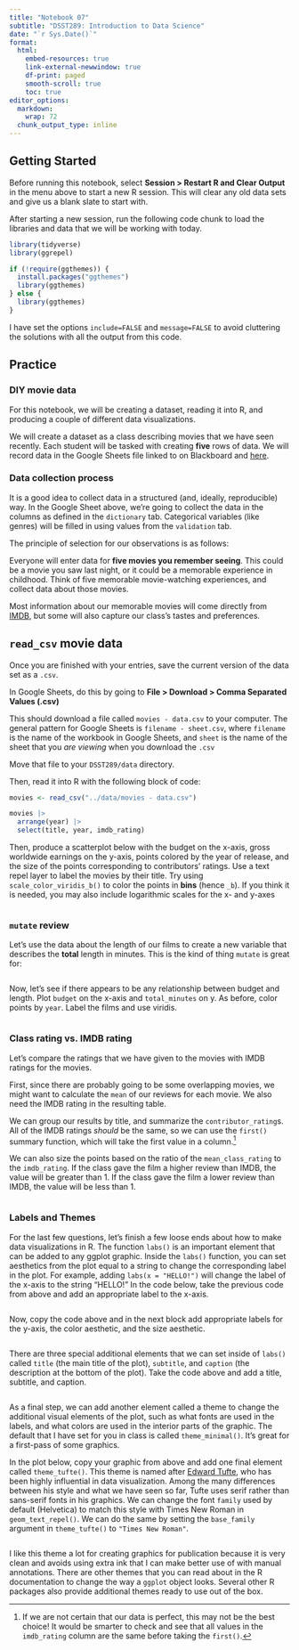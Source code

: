 ```yaml
---
title: "Notebook 07"
subtitle: "DSST289: Introduction to Data Science"
date: "`r Sys.Date()`"
format:
  html:
    embed-resources: true
    link-external-newwindow: true
    df-print: paged
    smooth-scroll: true
    toc: true
editor_options:
  markdown:
    wrap: 72
  chunk_output_type: inline
---
```



## Getting Started

Before running this notebook, select **Session > Restart R and Clear Output** in
the menu above to start a new R session. This will clear any old data sets and
give us a blank slate to start with.

After starting a new session, run the following code chunk to load the
libraries and data that we will be working with today.

```r
library(tidyverse)
library(ggrepel)

if (!require(ggthemes)) {
  install.packages("ggthemes")
  library(ggthemes)
} else {
  library(ggthemes)
}
```

I have set the options `include=FALSE` and `message=FALSE` to avoid cluttering
the solutions with all the output from this code.

## Practice

### DIY movie data

For this notebook, we will be creating a dataset, reading it into R, and
producing a couple of different data visualizations.

We will create a dataset as a class describing movies that we have seen recently.
Each student will be tasked with creating **five** rows of data. We will record data in the Google Sheets file linked to on Blackboard and [here](https://docs.google.com/spreadsheets/d/189QVmv5_2raf_ii-49UKnud4n3ITPmRcKOdHZzNs0G8/edit?usp=sharing).

### Data collection process

It is a good idea to collect data in a structured (and, ideally, reproducible) way.
In the Google Sheet above, we're going to collect the data in the columns
as defined in the `dictionary` tab.
Categorical variables (like genres) will be filled in using 
values from the `validation` tab.

The principle of selection for our observations is as follows:

Everyone will enter data for **five movies you remember seeing**. This could be
a movie you saw last night, or it could be a memorable experience in childhood.
Think of five memorable movie-watching experiences, and collect data about those
movies.

Most information about our memorable movies will come directly from [IMDB](https://www.imdb.com/), but some will also capture our class's tastes and preferences.

## `read_csv` movie data

Once you are finished with your entries, save the current version of the data set as a `.csv`.

In Google Sheets, do this by going to **File > Download > Comma Separated Values (.csv)**

This should download a file called `movies - data.csv` to your computer. The
general pattern for Google Sheets is `filename - sheet.csv`, where `filename` is the name of the workbook
in Google Sheets, and `sheet` is the name of the sheet that you *are viewing*
when you download the `.csv`

Move that file to your `DSST289/data` directory.

Then, read it into R with the following block of code:

```r
movies <- read_csv("../data/movies - data.csv")

movies |>
  arrange(year) |>
  select(title, year, imdb_rating)
```

Then, produce a scatterplot below with the budget on the x-axis, gross worldwide
earnings on the y-axis, points colored by the year of release, and the size of
the points corresponding to contributors' ratings. Use a text repel layer to
label the movies by their title. Try using `scale_color_viridis_b()` to color
the points in **bins** (hence `_b`). If you think it is needed, you may also
include logarithmic scales for the x- and y-axes

```r

```

### `mutate` review

Let's use the data about the length of our films to create a new variable that
describes the **total** length in minutes. This is the kind of thing `mutate` is
great for:

```r

```

Now, let's see if there appears to be any relationship between budget and length.
Plot `budget` on the x-axis and `total_minutes` on y. As before, color points by
`year`. Label the films and use viridis.

```r

```


### Class rating vs. IMDB rating

Let's compare the ratings that we have given to the movies with IMDB ratings for
the movies.

First, since there are probably going to be some overlapping movies, we
might want to calculate the `mean` of our reviews for each movie.
We also need the IMDB rating in the resulting table.

We can group our results by title, and summarize the `contributor_rating`s.
All of the IMDB ratings *should* be the same, so we can use the `first()`
summary function, which will take the first value in a column.^[If we are not certain
that our data is perfect, this may not be the best choice! It would be smarter
to check and see that all values in the `imdb_rating` column are the same before
taking the `first()`.]

We can also size the points based on the ratio of the `mean_class_rating` to the
`imdb_rating`. If the class gave the film a higher review than IMDB, the value will be
greater than 1. If the class gave the film a lower review than IMDB, the value will be
less than 1.

```r

```


### Labels and Themes

For the last few questions, let's finish a few loose ends about how to make
data visualizations in R. The function `labs()` is an important element that
can be added to any ggplot graphic. Inside the `labs()` function, you can
set aesthetics from the plot equal to a string to change the corresponding
label in the plot. For example, adding `labs(x = "HELLO!")` will change the
label of the x-axis to the string "HELLO!" In the code below, take the
previous code from above and add an appropriate label to the x-axis.

```r

```

Now, copy the code above and in the next block add appropriate labels for
the y-axis, the color aesthetic, and the size aesthetic.

```r

```

There are three special additional elements that we can set inside of 
`labs()` called `title` (the main title of the plot), `subtitle`,
and `caption` (the description at the bottom of the plot). Take the
code above and add a title, subtitle, and caption.

```r

```

As a final step, we can add another element called a theme to change
the additional visual elements of the plot, such as what fonts are 
used in the labels, and what colors are used in the interior parts
of the graphic. The default that I have set for you in class is
called `theme_minimal()`. It's great for a first-pass of some graphics.

In the plot below, copy your graphic from above and add one final
element called `theme_tufte()`. This theme is named after [Edward Tufte](https://en.wikipedia.org/wiki/Edward_Tufte), who has been highly influential
in data visualization. Among the many differences between his style and
what we have seen so far, Tufte uses serif rather than sans-serif fonts
in his graphics. We can change the font `family` used by default (Helvetica)
to match this style with Times New Roman in `geom_text_repel()`.
We can do the same by setting the `base_family` argument in `theme_tufte()` to
`"Times New Roman"`.

```r

```

I like this theme a lot for creating graphics for publication because 
it is very clean and avoids using extra ink that I can make better use
of with manual annotations. There are other themes that you can read about in 
the R documentation to change the way a `ggplot` object looks.
Several other R packages also provide additional
themes ready to use out of the box. 
